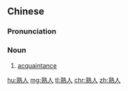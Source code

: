 ==Chinese==
{{zh-forms}}

===Pronunciation===
{{zh-pron
|m=熟rén
|c=suk6 jan4
|mn=qz:sia̍k-lâng/xm,zz:se̍k-lâng
|cat=n
}}

===Noun===
{{zh-noun}}

# [[acquaintance]] {{gloss|a person or persons with whom one is acquainted}}

[[hu:熟人]]
[[mg:熟人]]
[[tl:熟人]]
[[chr:熟人]]
[[zh:熟人]]